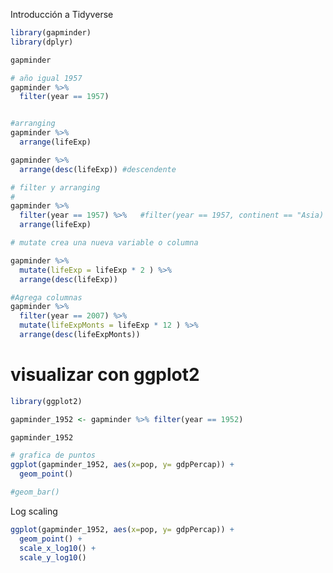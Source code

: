 Introducción a Tidyverse
```r
library(gapminder)
library(dplyr)

gapminder

# año igual 1957
gapminder %>%
  filter(year == 1957)


#arranging
gapminder %>%
  arrange(lifeExp)

gapminder %>%
  arrange(desc(lifeExp)) #descendente

# filter y arranging
# 
gapminder %>%
  filter(year == 1957) %>%   #filter(year == 1957, continent == "Asia)
  arrange(lifeExp)

# mutate crea una nueva variable o columna

gapminder %>%
  mutate(lifeExp = lifeExp * 2 ) %>%
  arrange(desc(lifeExp))

#Agrega columnas
gapminder %>%
  filter(year == 2007) %>%
  mutate(lifeExpMonts = lifeExp * 12 ) %>%
  arrange(desc(lifeExpMonts))

```


# visualizar con ggplot2

```r
library(ggplot2)

gapminder_1952 <- gapminder %>% filter(year == 1952)

gapminder_1952

# grafica de puntos
ggplot(gapminder_1952, aes(x=pop, y= gdpPercap)) + 
  geom_point()

#geom_bar()


```
Log scaling
```r
ggplot(gapminder_1952, aes(x=pop, y= gdpPercap)) + 
  geom_point() +
  scale_x_log10() +
  scale_y_log10()



```

